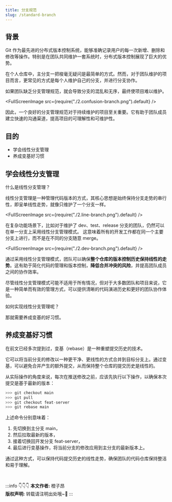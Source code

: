 ```yaml
---
title: 分支规范
slug: /standard-branch
---
```



<!--package-->

## 背景

Git 作为最先进的分布式版本控制系统，能够准确记录用户的每一次新增、删除和修改等操作。特别是在团队共同维护一套系统时，分布式版本控制展现了巨大的优势。

在个人仓库中，主分支一把梭毫无疑问是最简单的方式。然而，对于团队维护的项目而言，更常见的方式是每个人维护自己的分支，并进行分支协作。

如果团队缺乏分支管理规范，就会导致分支的混乱和无序，最终使项目难以维护。

<FullScreenImage src={require("./2.confusion-branch.png").default} />

因此，一个良好的分支管理规范对于持续维护的项目至关重要。它有助于团队成员建立快速的沟通渠道，提高项目的可理解性和可维护性。


## 目的

- 学会线性分支管理
- 养成变基好习惯


## 学会线性分支管理

什么是线性分支管理？

线性分支管理是一种管理代码版本的方式，其核心思想是始终保持分支走势的串行性，即呈单线性走势，就像只维护了一个分支一样。

<FullScreenImage src={require("./2.line-branch.png").default} />

在复杂功能场景下，比如对于维护了 dev、test、release 分支的团队，仍然可以在单一分支上采用线性分支管理模式。
这意味着所有的开发工作都在同一个主要分支上进行，而不是在不同的分支随意 merge。

<FullScreenImage src={require("./2.dev-branch.png").default} />

通过采用线性分支管理模式，团队可以确保**整个仓库的版本控制历史保持线性的走势**。这有助于简化代码的管理和版本控制，**降低合并冲突的风险**，并提高团队成员之间的协作效率。

尽管线性分支管理模式可能不适用于所有情况，但对于大多数团队和项目来说，它是一种简单而有效的管理方式，可以提供清晰的代码演进历史和更好的团队协作体验。

如何实现线性分支管理呢？

那就需要养成变基的好习惯。

## 养成变基好习惯

在前文已经多次提到过，变基（rebase）是一种重塑提交历史的技术。

它可以将当前分支的修改以一种更干净、更线性的方式合并到目标分支上。通过变基，可以避免合并产生的额外提交，从而保持整个仓库的提交历史是线性的。

从实际操作的角度来说，每次在推送修改之前，应该先执行以下操作，以确保本次提交是基于最新的版本：

```python showLineNumbers
>>> git checkout main
>>> git pull
>>> git checkout feat-server
>>> git rebase main
```

上述命令分别意味着：

1. 先切换到主分支 main，
2. 然后拉取最新的版本，
3. 接着切换回开发分支 feat-server，
4. 最后进行变基操作，将当前分支的修改应用到主分支的最新版本上。

通过这种方式，可以保持代码提交历史的线性走势，确保团队的代码仓库保持整洁和易于理解。


<br/>

:::info 👇👇👇
**本文作者:** 橙子昂 <br/>
**版权声明:** 转载请注明出处哦~👮‍
:::
